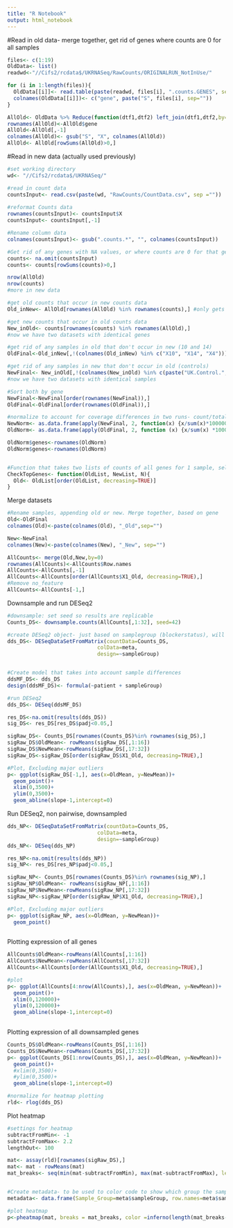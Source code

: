 ---
title: "R Notebook"
output: html_notebook
---

#Read in old data- merge together, get rid of genes where counts are 0 for all samples
```{r}
files<- c(1:19)
OldData<- list()
readwd<-"//Cifs2/rcdata$/UKRNASeq/RawCounts/ORIGINALRUN_NotInUse/"

for (i in 1:length(files)){
  OldData[[i]]<- read.table(paste(readwd, files[i], ".counts.GENES", sep=""))
  colnames(OldData[[i]])<- c("gene", paste("S", files[i], sep=""))
}

AllOld<- OldData %>% Reduce(function(dtf1,dtf2) left_join(dtf1,dtf2,by="gene"), .)
rownames(AllOld)<-AllOld$gene
AllOld<-AllOld[,-1]
colnames(AllOld)<- gsub("S", "X", colnames(AllOld))
AllOld<- AllOld[rowSums(AllOld)>0,]

```

#Read in new data (actually used previously)

```{r}
#set working directory
wd<- "//Cifs2/rcdata$/UKRNASeq/"

#read in count data
countsInput<- read.csv(paste(wd, "RawCounts/CountData.csv", sep =""))
                       
#reformat Counts data
rownames(countsInput)<- countsInput$X
countsInput<- countsInput[,-1]

#Rename column data
colnames(countsInput)<- gsub(".counts.*", "", colnames(countsInput))

#Get rid of any genes with NA values, or where counts are 0 for that gene across all samples
counts<- na.omit(countsInput)
counts<- counts[rowSums(counts)>0,]
```

```{r}
nrow(AllOld)
nrow(counts)
#more in new data

#get old counts that occur in new counts data
Old_inNew<- AllOld[rownames(AllOld) %in% rownames(counts),] #only gets rid of ~800

#get new counts that occur in old counts data
New_inOld<- counts[rownames(counts) %in% rownames(AllOld),]
#now we have two datasets with identical genes

#get rid of any samples in old that don't occur in new (10 and 14)
OldFinal<-Old_inNew[,!(colnames(Old_inNew) %in% c("X10", "X14", "X4"))]

#get rid of any samples in new that don't occur in old (controls)
NewFinal<- New_inOld[,!(colnames(New_inOld) %in% c(paste("UK.Control.", 1:5, sep="")))]
#now we have two datasets with identical samples

#Sort both by gene
NewFinal<-NewFinal[order(rownames(NewFinal)),]
OldFinal<-OldFinal[order(rownames(OldFinal)),]

#normalize to account for coverage differences in two runs- count/total *100,000 (for nicer numbers)
NewNorm<- as.data.frame(apply(NewFinal, 2, function(x) {x/sum(x)*100000}))
OldNorm<- as.data.frame(apply(OldFinal, 2, function (x) {x/sum(x) *100000}))

OldNorm$genes<-rownames(OldNorm)
OldNorm$genes<-rownames(OldNorm)


#Function that takes two lists of counts of all genes for 1 sample, selects the top 100 most expressed in one of the list, and checks for the presence of these genes in the other
CheckTopGenes<- function(OldList, NewList, N){
  Old<- OldList[order(OldList, decreasing=TRUE)]
}
```

Merge datasets
```{r}
#Rename samples, appending old or new. Merge together, based on gene
Old<-OldFinal
colnames(Old)<-paste(colnames(Old), "_Old",sep="")

New<-NewFinal
colnames(New)<-paste(colnames(New), "_New", sep="")

AllCounts<- merge(Old,New,by=0)
rownames(AllCounts)<-AllCounts$Row.names
AllCounts<-AllCounts[,-1]
AllCounts<-AllCounts[order(AllCounts$X1_Old, decreasing=TRUE),]
#Remove no_feature
AllCounts<-AllCounts[-1,]
```


Downsample and run DESeq2
```{r}
#downsample: set seed so results are replicable
Counts_DS<- downsample.counts(AllCounts[,1:32], seed=42)

#create DESeq2 object- just based on samplegroup (blockerstatus), will add samples to model later (i.e., pairwise analysis)
dds_DS<- DESeqDataSetFromMatrix(countData=Counts_DS, 
                             colData=meta, 
                             design=~sampleGroup)


#Create model that takes into account sample differences
ddsMF_DS<- dds_DS
design(ddsMF_DS)<- formula(~patient + sampleGroup)

#run DESeq2
dds_DS<- DESeq(ddsMF_DS)

res_DS<-na.omit(results(dds_DS))
sig_DS<- res_DS[res_DS$padj<0.05,]

sigRaw_DS<- Counts_DS[rownames(Counts_DS)%in% rownames(sig_DS),]
sigRaw_DS$OldMean<- rowMeans(sigRaw_DS[,1:16])
sigRaw_DS$NewMean<-rowMeans(sigRaw_DS[,17:32])
sigRaw_DS<-sigRaw_DS[order(sigRaw_DS$X1_Old, decreasing=TRUE),]

#Plot, Excluding major outliers
p<- ggplot(sigRaw_DS[-1,], aes(x=OldMean, y=NewMean))+
  geom_point()+
  xlim(0,3500)+
  ylim(0,3500)+
  geom_abline(slope-1,intercept=0)
```


Run DESeq2, non pairwise, downsampled
```{r}
dds_NP<- DESeqDataSetFromMatrix(countData=Counts_DS, 
                             colData=meta, 
                             design=~sampleGroup)
dds_NP<- DESeq(dds_NP)

res_NP<-na.omit(results(dds_NP))
sig_NP<- res_DS[res_NP$padj<0.05,]

sigRaw_NP<- Counts_DS[rownames(Counts_DS)%in% rownames(sig_NP),]
sigRaw_NP$OldMean<- rowMeans(sigRaw_NP[,1:16])
sigRaw_NP$NewMean<-rowMeans(sigRaw_NP[,17:32])
sigRaw_NP<-sigRaw_NP[order(sigRaw_NP$X1_Old, decreasing=TRUE),]

#Plot, Excluding major outliers
p<- ggplot(sigRaw_NP, aes(x=OldMean, y=NewMean))+
  geom_point()
 
```


Plotting expression of all genes
```{r}
AllCounts$OldMean<-rowMeans(AllCounts[,1:16])
AllCounts$NewMean<-rowMeans(AllCounts[,17:32])
AllCounts<-AllCounts[order(AllCounts$X1_Old, decreasing=TRUE),]

#plot
p<- ggplot(AllCounts[4:nrow(AllCounts),], aes(x=OldMean, y=NewMean))+
  geom_point()+
  xlim(0,120000)+
  ylim(0,120000)+
  geom_abline(slope-1,intercept=0)
  
```



Plotting expression of all downsampled genes
```{r}
Counts_DS$OldMean<-rowMeans(Counts_DS[,1:16])
Counts_DS$NewMean<-rowMeans(Counts_DS[,17:32])
p<- ggplot(Counts_DS[1:nrow(Counts_DS),], aes(x=OldMean, y=NewMean))+
  geom_point()+
  #xlim(0,3500)+
  #ylim(0,3500)+
  geom_abline(slope-1,intercept=0)
```


```{r}
#normalize for heatmap plotting
rld<- rlog(dds_DS)
```

Plot heatmap
```{r}
#settings for heatmap
subtractFromMin<- -1
subtractFromMax<- 2.2
lengthOut<- 100

mat<- assay(rld)[rownames(sigRaw_DS),]
mat<- mat - rowMeans(mat)
mat_breaks<- seq(min(mat-subtractFromMin), max(mat-subtractFromMax), length.out=lengthOut)


#Create metadata- to be used to color code to show which group the sample belongs to
metadata<- data.frame(Sample_Group=meta$sampleGroup, row.names=meta$sample,Sample=meta$patient)

#plot heatmap
p<-pheatmap(mat, breaks = mat_breaks, color =inferno(length(mat_breaks-1)), show_rownames = FALSE,annotation_col=metadata, border_color= NA)
```


